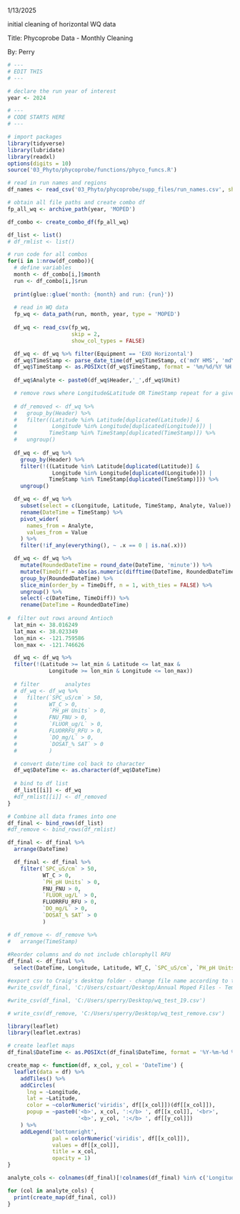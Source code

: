 1/13/2025

initial cleaning of horizontal WQ data

Title: Phycoprobe Data - Monthly Cleaning

By: Perry

```r
# ---
# EDIT THIS
# ---

# declare the run year of interest  
year <- 2024
```

```r
# ---
# CODE STARTS HERE
# ---

# import packages
library(tidyverse)
library(lubridate)
library(readxl)
options(digits = 10)
source('03_Phyto/phycoprobe/functions/phyco_funcs.R')

# read in run names and regions
df_names <- read_csv('03_Phyto/phycoprobe/supp_files/run_names.csv', show_col_types = FALSE)

# obtain all file paths and create combo df
fp_all_wq <- archive_path(year, 'MOPED')

df_combo <- create_combo_df(fp_all_wq)

df_list <- list()
# df_rmlist <- list()

# run code for all combos
for(i in 1:nrow(df_combo)){
  # define variables
  month <- df_combo[i,]$month
  run <- df_combo[i,]$run
  
  print(glue::glue('month: {month} and run: {run}'))
  
  # read in WQ data
  fp_wq <- data_path(run, month, year, type = 'MOPED')
  
  df_wq <- read_csv(fp_wq,
                    skip = 2,
                    show_col_types = FALSE)

  df_wq <- df_wq %>% filter(Equipment == 'EXO Horizontal')
  df_wq$TimeStamp <- parse_date_time(df_wq$TimeStamp, c('mdY HMS', 'mdY HM'))
  df_wq$TimeStamp <- as.POSIXct(df_wq$TimeStamp, format = '%m/%d/%Y %H:%M:%S')
  
  df_wq$Analyte <- paste0(df_wq$Header,'_',df_wq$Unit)

  # remove rows where Longitude&Latitude OR TimeStamp repeat for a given analyte
  
  # df_removed <- df_wq %>%
  #   group_by(Header) %>%
  #   filter((Latitude %in% Latitude[duplicated(Latitude)] & 
  #           Longitude %in% Longitude[duplicated(Longitude)]) | 
  #          TimeStamp %in% TimeStamp[duplicated(TimeStamp)]) %>%
  #   ungroup()
  
  df_wq <- df_wq %>%
    group_by(Header) %>%
    filter(!((Latitude %in% Latitude[duplicated(Latitude)] & 
              Longitude %in% Longitude[duplicated(Longitude)]) | 
             TimeStamp %in% TimeStamp[duplicated(TimeStamp)])) %>%
    ungroup()

  df_wq <- df_wq %>%
    subset(select = c(Longitude, Latitude, TimeStamp, Analyte, Value)) %>%
    rename(DateTime = TimeStamp) %>%
    pivot_wider(
      names_from = Analyte,
      values_from = Value
    ) %>%
    filter(!if_any(everything(), ~ .x == 0 | is.na(.x)))

  df_wq <- df_wq %>%
    mutate(RoundedDateTime = round_date(DateTime, 'minute')) %>%
    mutate(TimeDiff = abs(as.numeric(difftime(DateTime, RoundedDateTime, units = 'secs')))) %>%
    group_by(RoundedDateTime) %>%
    slice_min(order_by = TimeDiff, n = 1, with_ties = FALSE) %>%
    ungroup() %>%
    select(-c(DateTime, TimeDiff)) %>%
    rename(DateTime = RoundedDateTime)
  
#  filter out rows around Antioch
  lat_min <- 38.016249
  lat_max <- 38.023349
  lon_min <- -121.759586
  lon_max <- -121.746626

  df_wq <- df_wq %>%
  filter(!(Latitude >= lat_min & Latitude <= lat_max &
             Longitude >= lon_min & Longitude <= lon_max))
  
  # filter        analytes
  # df_wq <- df_wq %>%
  #   filter(`SPC_uS/cm` > 50,
  #          WT_C > 0,
  #          `PH_pH Units` > 0,
  #          FNU_FNU > 0,
  #          `FLUOR_ug/L` > 0,
  #          FLUORRFU_RFU > 0,
  #          `DO_mg/L` > 0,
  #          `DOSAT_% SAT` > 0
  #          )

  # convert date/time col back to character
  df_wq$DateTime <- as.character(df_wq$DateTime)
  
  # bind to df list
  df_list[[i]] <- df_wq
  #df_rmlist[[i]] <- df_removed
}

# Combine all data frames into one
df_final <- bind_rows(df_list)
#df_remove <- bind_rows(df_rmlist)

df_final <- df_final %>%
  arrange(DateTime)

  df_final <- df_final %>%
    filter(`SPC_uS/cm` > 50,
           WT_C > 0,
           `PH_pH Units` > 0,
           FNU_FNU > 0,
           `FLUOR_ug/L` > 0,
           FLUORRFU_RFU > 0,
           `DO_mg/L` > 0,
           `DOSAT_% SAT` > 0
           )

# df_remove <- df_remove %>%
#   arrange(TimeStamp)
  
#Reorder columns and do not include chlorophyll RFU
df_final <- df_final %>% 
  select(DateTime, Longitude, Latitude, WT_C, `SPC_uS/cm`, `PH_pH Units`, FNU_FNU, `FLUOR_ug/L`, `DO_mg/L`, `DOSAT_% SAT`)

#export csv to Craig's desktop folder - change file name according to the year
#write_csv(df_final, 'C:/Users/cstuart/Desktop/Annual Moped Files - Temp/MOPED_2024_combined_final_newbound.csv')

#write_csv(df_final, 'C:/Users/sperry/Desktop/wq_test_19.csv')

# write_csv(df_remove, 'C:/Users/sperry/Desktop/wq_test_remove.csv')
```

```r
library(leaflet)
library(leaflet.extras)

# create leaflet maps
df_final$DateTime <- as.POSIXct(df_final$DateTime, format = '%Y-%m-%d %H:%M:%S')

create_map <- function(df, x_col, y_col = 'DateTime') {
  leaflet(data = df) %>%
    addTiles() %>%
    addCircles(
      lng = ~Longitude, 
      lat = ~Latitude,
      color = ~colorNumeric('viridis', df[[x_col]])(df[[x_col]]),
      popup = ~paste0('<b>', x_col, ':</b> ', df[[x_col]], '<br>',
                      '<b>', y_col, ':</b> ', df[[y_col]])
    ) %>%
    addLegend('bottomright', 
              pal = colorNumeric('viridis', df[[x_col]]), 
              values = df[[x_col]],
              title = x_col,
              opacity = 1)
}

analyte_cols <- colnames(df_final)[!colnames(df_final) %in% c('Longitude', 'Latitude', 'DateTime')]

for (col in analyte_cols) {
  print(create_map(df_final, col))
}
```





